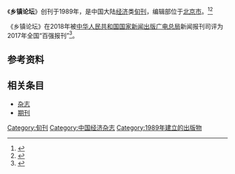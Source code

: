 {{Infobox magazine
| title = 乡镇论坛 
| image_file = 
| image_size = 
| image_caption =
| editor = 
| editor_title =  
| staff_writer =  
| founder =  
| frequency = 旬刊
| circulation = 
| category = 经济
| company = [[中华人民共和国民政部|中华人民共和国民政部]]（主管单位）
| 出版者= 《乡镇论坛》杂志社（主办单位）
| firstdate = [[1989年|1989年]]
| 创刊地区= [[中国大陆|中国大陆]]
| 总部所在地   =[[北京市|北京市]]
| language = [[中文|中文]]
| website = [http://donglan.mca.gov.cn/article/jg/zsdw/201601/20160100879116.shtml 《乡镇论坛》的官方网站]
| issn = 1002-7033
| CN   = CN11-2887/D
}}
《'''乡镇论坛'''》创刊于1989年，是中国大陆[[经济|经济]]类[[杂志#出版|旬刊]]，编辑部位于[[北京市|北京市]]。<ref name="知网1">{{Cite web|title=乡镇论坛|url=https://navi.cnki.net/knavi/JournalDetail?pcode=CJFD&pykm=XZLT|accessdate=2021-02-02|work=navi.cnki.net|publisher=[[中国知网|中国知网]]}}</ref><ref name="维普1">{{Cite web|title=乡镇论坛 - 维普中文期刊|url=http://www.cqvip.com/qikan/Detail.aspx?gch=96499X|accessdate=2021-02-02|author=|date=|format=|publisher=[[维普|维普]]|language=}}</ref>

《乡镇论坛》在2018年被[[中华人民共和国国家新闻出版广电总局|中华人民共和国国家新闻出版广电总局]]新闻报刊司评为2017年全国“百强报刊”<ref>{{Cite web|title=2017年全国“百强报刊”推荐名单开始公示|url=http://www.ce.cn/culture/gd/201801/16/t20180116_27756145.shtml|accessdate=2021-02-10|author=赵新乐（中国新闻出版广电报）|date=2018-01-16|format=|work=www.ce.cn|publisher=[[中国经济网|中国经济网]]|language=|archive-date=2020-11-05|archive-url=https://web.archive.org/web/20201105014543/http://www.ce.cn/culture/gd/201801/16/t20180116_27756145.shtml|dead-url=no}}</ref>。
== 参考资料 ==
{{reflist|2}}

== 相关条目 ==

* [[杂志|杂志]]
* [[期刊|期刊]]

{{pub-stub}}
{{全国百强报刊|2017}}

[[Category:旬刊|Category:旬刊]]
[[Category:中国经济杂志|Category:中国经济杂志]]
[[Category:1989年建立的出版物|Category:1989年建立的出版物]]